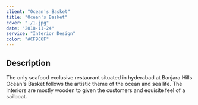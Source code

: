```yaml
---
client: "Ocean's Basket"
title: "Ocean's Basket"
cover: "./1.jpg"
date: "2018-11-24"
service: "Interior Design"
color: "#CF9C6F"
---
```

## Description

The only seafood exclusive restaurant situated in hyderabad at Banjara Hills Ocean's Basket follows the artistic theme of the ocean and sea life. The interiors are mostly wooden to given the customers and equisite feel of a sailboat.